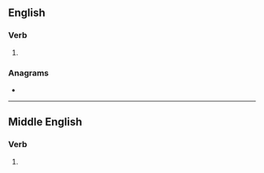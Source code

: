 ==English==

===Verb===
{{en-verb|+|burying|+}}

# {{obsolete spelling of|en|bury}}

===Anagrams===
* {{anagrams|en|a=beruy|buyer|rebuy}}

----

==Middle English==

===Verb===
{{head|enm|verb}}

# {{alternative form of|enm|berien}}